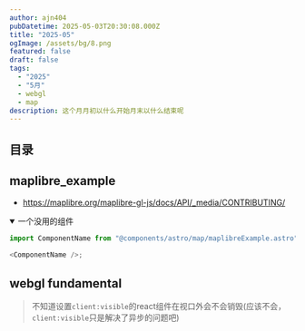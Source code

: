 ```yaml
---
author: ajn404
pubDatetime: 2025-05-03T20:30:08.000Z
title: "2025-05"
ogImage: /assets/bg/8.png
featured: false
draft: false
tags:
  - "2025"
  - "5月"
  - webgl
  - map
description: 这个月月初以什么开始月末以什么结束呢
---
```


## 目录

## maplibre_example

- https://maplibre.org/maplibre-gl-js/docs/API/_media/CONTRIBUTING/

<details open>
<summary>一个没用的组件</summary>

```js
import ComponentName from "@components/astro/map/maplibreExample.astro";

<ComponentName />;
```

</details>

## webgl fundamental


<Fundamental client:visible />

> 不知道设置`client:visible`的react组件在视口外会不会销毁(应该不会，`client:visible`只是解决了异步的问题吧)

